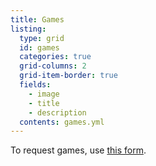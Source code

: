 ```yaml
---
title: Games
listing: 
  type: grid
  id: games
  categories: true
  grid-columns: 2
  grid-item-border: true
  fields: 
    - image
    - title
    - description
  contents: games.yml
---
```


To request games, use [this form](/contact-request.qmd).

